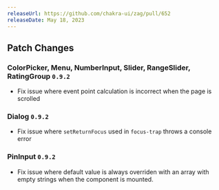 ```yaml
---
releaseUrl: https://github.com/chakra-ui/zag/pull/652
releaseDate: May 18, 2023
---
```


## Patch Changes

### ColorPicker, Menu, NumberInput, Slider, RangeSlider, RatingGroup `0.9.2`

- Fix issue where event point calculation is incorrect when the page is scrolled

### Dialog `0.9.2`

- Fix issue where `setReturnFocus` used in `focus-trap` throws a console error

### PinInput `0.9.2`

- Fix issue where default value is always overriden with an array with empty strings when the component is mounted.
